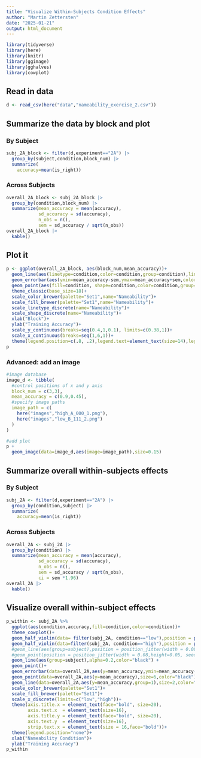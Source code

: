 ```yaml
---
title: "Visualize Within-Subjects Condition Effects"
author: "Martin Zettersten"
date: "2025-01-21"
output: html_document
---
```


```r
library(tidyverse)
library(here)
library(knitr)
library(ggimage)
library(gghalves)
library(cowplot)
```

## Read in data

```r
d <- read_csv(here("data","nameability_exercise_2.csv"))
```

## Summarize the data by block and plot

### By Subject

```r
subj_2A_block <- filter(d,experiment=="2A") |> 
  group_by(subject,condition,block_num) |> 
  summarize(
    accuracy=mean(is_right))
```

### Across Subjects

```r
overall_2A_block <- subj_2A_block |> 
  group_by(condition,block_num) |> 
  summarize(mean_accuracy = mean(accuracy),
            sd_accuracy = sd(accuracy),
            n_obs = n(),
            sem = sd_accuracy / sqrt(n_obs))
overall_2A_block |> 
  kable()
```

## Plot it

```r
p <- ggplot(overall_2A_block, aes(block_num,mean_accuracy))+
  geom_line(aes(linetype=condition,color=condition,group=condition),linewidth=2,position=position_dodge(.05))+
  geom_errorbar(aes(ymin=mean_accuracy-sem,ymax=mean_accuracy+sem,color=condition,group=condition),width=0,size=0.75,position=position_dodge(.05))+
  geom_point(aes(fill=condition, shape=condition,color=condition,group=condition),size=4,position=position_dodge(.05))+
  theme_classic(base_size=18)+
  scale_color_brewer(palette="Set1",name="Nameability")+
  scale_fill_brewer(palette="Set1",name="Nameability")+
  scale_linetype_discrete(name="Nameability")+
  scale_shape_discrete(name="Nameability")+
  xlab("Block")+
  ylab("Training Accuracy")+
  scale_y_continuous(breaks=seq(0.4,1,0.1), limits=c(0.38,1))+
  scale_x_continuous(breaks=seq(1,6,1))+
  theme(legend.position=c(.8, .2),legend.text=element_text(size=14),legend.title=element_text(size=14,face="bold"))
p
```

### Advanced: add an image

```r
#image database
image_d <- tibble(
  #control positions of x and y axis
  block_num = c(3,3),
  mean_accuracy = c(0.9,0.45),
  #specify image paths
  image_path = c(
    here("images","high_A_000_1.png"),
    here("images","low_B_111_2.png")
  )
)

#add plot
p +
  geom_image(data=image_d,aes(image=image_path),size=0.15)
```

## Summarize overall within-subjects effects

### By Subject

```r
subj_2A <- filter(d,experiment=="2A") |> 
  group_by(condition,subject) |> 
  summarize(
    accuracy=mean(is_right))
```

### Across Subjects

```r
overall_2A <- subj_2A |> 
  group_by(condition) |> 
  summarize(mean_accuracy = mean(accuracy),
            sd_accuracy = sd(accuracy),
            n_obs = n(),
            sem = sd_accuracy / sqrt(n_obs),
            ci = sem *1.96)
overall_2A |> 
  kable()
```

## Visualize overall within-subject effects

```r
p_within <- subj_2A %>%
  ggplot(aes(condition,accuracy,fill=condition,color=condition))+
  theme_cowplot()+
  geom_half_violin(data= filter(subj_2A, condition=="low"),position = position_nudge(x = -.1, y = 0), width=1,adjust=1.5,trim = FALSE, alpha = .8,color=NA,side="l")+
  geom_half_violin(data=filter(subj_2A, condition=="high"),position = position_nudge(x = .1, y = 0), width=1,adjust=1.5,trim = FALSE, alpha = .8,color=NA,side="r")+
  #geom_line(aes(group=subject),position = position_jitter(width = 0.08,height=0.05, seed = 123),alpha=0.2,color="black") +
  #geom_point(position = position_jitter(width = 0.08,height=0.05, seed = 123))+
  geom_line(aes(group=subject),alpha=0.2,color="black") +
  geom_point()+
  geom_errorbar(data=overall_2A,aes(y=mean_accuracy,ymin=mean_accuracy-ci,ymax=mean_accuracy+ci),width=0,size=1.5,color="black")+
  geom_point(data=overall_2A,aes(y=mean_accuracy),size=6,color="black")+
  geom_line(data=overall_2A,aes(y=mean_accuracy,group=1),size=2,color="black")+
  scale_color_brewer(palette="Set1")+
  scale_fill_brewer(palette="Set1")+
  scale_x_discrete(limits=c("low","high"))+
  theme(axis.title.x = element_text(face="bold", size=20),
        axis.text.x  = element_text(size=16),
        axis.title.y = element_text(face="bold", size=20),
        axis.text.y  = element_text(size=16),
        strip.text.x = element_text(size = 16,face="bold"))+
  theme(legend.position="none")+
  xlab("Nameability Condition")+
  ylab("Training Accuracy")
p_within
```

